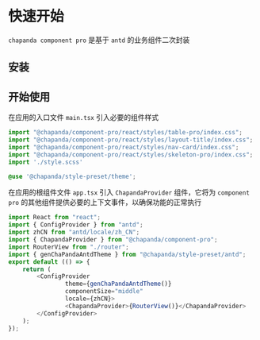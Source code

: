 
# 快速开始

`chapanda component pro` 是基于 `antd` 的业务组件二次封装

## 安装

<PackageManagerTabs command="@chapanda/component-pro @chapanda/style-preset" />

## 开始使用

在应用的入口文件 `main.tsx` 引入必要的组件样式

```typescript jsx
import "@chapanda/component-pro/react/styles/table-pro/index.css";
import "@chapanda/component-pro/react/styles/layout-title/index.css";
import "@chapanda/component-pro/react/styles/nav-card/index.css";
import "@chapanda/component-pro/react/styles/skeleton-pro/index.css";
import './style.scss'
```

```scss
@use '@chapanda/style-preset/theme';
```

在应用的根组件文件 `app.tsx` 引入 `ChapandaProvider` 组件，它将为 `component pro` 的其他组件提供必要的上下文事件，以确保功能的正常执行


```typescript jsx
import React from "react";
import { ConfigProvider } from "antd";
import zhCN from "antd/locale/zh_CN";
import { ChapandaProvider } from "@chapanda/component-pro";
import RouterView from "./router";
import { genChaPandaAntdTheme } from "@chapanda/style-preset/antd";
export default (() => {
	return (
		<ConfigProvider
                theme={genChaPandaAntdTheme()}
				componentSize="middle"
				locale={zhCN}>
				<ChapandaProvider>{RouterView()}</ChapandaProvider>
		</ConfigProvider>
	);
});

```
